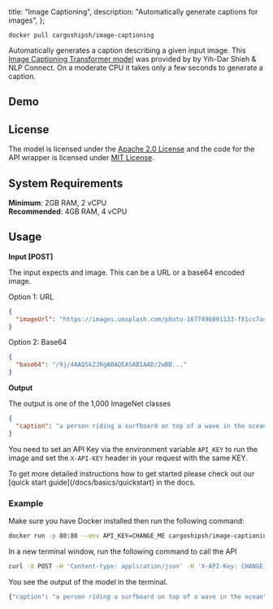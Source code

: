 
  title: "Image Captioning",
  description: "Automatically generate captions for images",
};

```
docker pull cargoshipsh/image-captioning
```

Automatically generates a caption describing a given input image. This [Image Captioning Transformer model](https://huggingface.co/nlpconnect/vit-gpt2-image-captioning) was provided by by Yih-Dar Shieh & NLP Connect. On a moderate CPU it takes only a few seconds to generate a caption.

## Demo

<ImageCaptioningDemo />

## License

The model is licensed under the [Apache 2.0 License](https://www.apache.org/licenses/LICENSE-2.0) and the code for the API wrapper is licensed under [MIT License](https://opensource.org/license/mit/).

## System Requirements

**Minimum**: 2GB RAM, 2 vCPU<br/>
**Recommended**: 4GB RAM, 4 vCPU

## Usage

**Input [POST]**

The input expects and image. This can be a URL or a base64 encoded image.

Option 1: URL

```json
{
  "imageUrl": "https://images.unsplash.com/photo-1677496891133-f81cc7a4e56e?ixlib=rb-4.0.3&ixid=MnwxMjA3fDB8MHxwaG90by1wYWdlfHx8fGVufDB8fHx8&auto=format&fit=crop&w=600&q=80"
}
```

Option 2: Base64

```json
{
  "base64": "/9j/4AAQSkZJRgABAQEASABIAAD/2wBD..."
}
```

**Output**

The output is one of the 1,000 ImageNet classes

```json
{
  "caption": "a person riding a surfboard on top of a wave in the ocean"
}
```

You need to set an API Key via the environment variable `API_KEY` to run the image and set the `X-API-KEY` header in your request with the same KEY.

<Callout type="note" title="Need a more detailed setup guide?">
  To get more detailed instructions how to get started please check out our [quick start
  guide](/docs/basics/quickstart) in the docs.
</Callout>

### Example

Make sure you have Docker installed then run the following command:

```bash
docker run -p 80:80 --env API_KEY=CHANGE_ME cargoshipsh/image-captioning
```

In a new terminal window, run the following command to call the API

```bash
curl -X POST -H 'Content-type: application/json' -H 'X-API-Key: CHANGE_ME' --data '{"imageUrl": "https://images.unsplash.com/photo-1677496891133-f81cc7a4e56e?ixlib=rb-4.0.3&ixid=MnwxMjA3fDB8MHxwaG90by1wYWdlfHx8fGVufDB8fHx8&auto=format&fit=crop&w=600&q=80"}' http://localhost:80
```

You see the output of the model in the terminal.

```bash
{"caption": "a person riding a surfboard on top of a wave in the ocean"}
```

<DiscordCTA />

